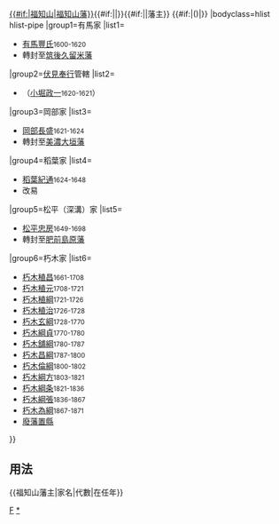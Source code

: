 {{Navbox
|name=福知山藩主
|title={{#if:{{{1|}}}|{{{1|}}}|}}[[福知山藩#歷代藩主|{{#if:{{{4|}}}|福知山|福知山藩}}]]{{#if:{{{2|}}}|{{{2|}}}|}}{{#if:{{{4|}}}|{{{4|}}}|藩主}} {{#if:{{{3|}}}|({{{3|}}})|}}
|bodyclass=hlist hlist-pipe
|group1=有馬家
|list1=
*[[有馬豐氏]]<small>1600-1620</small>
*轉封至[[筑後國|筑後]][[久留米藩]]
|group2=[[遠國奉行|伏見奉行]]管轄
|list2=
*（[[小堀政一]]<small>1620-1621</small>）
|group3=岡部家
|list3=
*[[岡部長盛]]<small>1621-1624</small>
*轉封至[[美濃國|美濃]][[大垣藩]]
|group4=稻葉家
|list4=
*[[稻葉紀通]]<small>1624-1648</small>
*改易
|group5=松平（深溝）家
|list5=
*[[松平忠房 (島原藩主)|松平忠房]]<small>1649-1698</small>
*轉封至[[肥前國|肥前]][[島原藩]]
|group6=朽木家
|list6=
*[[朽木稙昌]]<small>1661-1708</small>
*[[朽木稙元]]<small>1708-1721</small>
*[[朽木稙綱 (福知山藩主)|朽木稙綱]]<small>1721-1726</small>
*[[朽木稙治]]<small>1726-1728</small>
*[[朽木玄綱]]<small>1728-1770</small>
*[[朽木綱貞]]<small>1770-1780</small>
*[[朽木舖綱]]<small>1780-1787</small>
*[[朽木昌綱]]<small>1787-1800</small>
*[[朽木倫綱]]<small>1800-1802</small>
*[[朽木綱方]]<small>1803-1821</small>
*[[朽木綱条]]<small>1821-1836</small>
*[[朽木綱張]]<small>1836-1867</small>
*[[朽木為綱]]<small>1867-1871</small>
*[[廢藩置縣]]
}}<noinclude>
==用法==
<nowiki>{{福知山藩主|家名|代數|在任年}}</nowiki>
[[Category:歷代藩主模板|F]]
[[Category:福知山藩主|*]]
</noinclude>